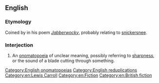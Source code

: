 ==English==

===Etymology===
Coined by {{w|Lewis Carroll}} in his poem ''[[s:Jabberwocky|Jabberwocky]]'', probably relating to [[snickersnee]].

===Interjection===
{{en-intj}}

# An [[onomatopoeia]] of unclear meaning, possibly referring to [[sharpness]], or the sound of a blade cutting through something.

[[Category:English onomatopoeias]]
[[Category:English reduplications]]
[[Category:en:Lewis Carroll]]
[[Category:en:Fiction]]
[[Category:en:British fiction]]